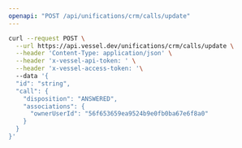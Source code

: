 ```yaml
---
openapi: "POST /api/unifications/crm/calls/update"
---
```


<RequestExample>

```bash Request
curl --request POST \
  --url https://api.vessel.dev/unifications/crm/calls/update \
  --header 'Content-Type: application/json' \
  --header 'x-vessel-api-token: ' \
  --header 'x-vessel-access-token: '\ 
  --data '{
  "id": "string",
  "call": {
    "disposition": "ANSWERED",
    "associations": {
      "ownerUserId": "56f653659ea9524b9e0fb0ba67e6f8a0"
    }
  }
}'
```

</RequestExample>


      